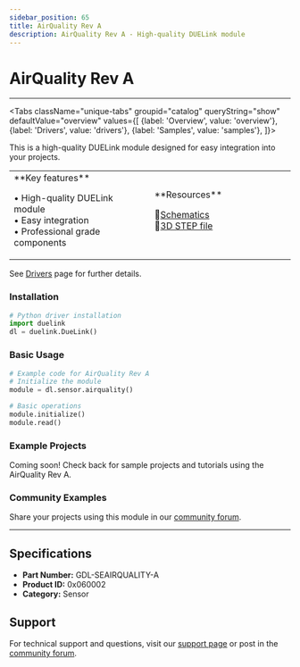```yaml
---
sidebar_position: 65
title: AirQuality Rev A
description: AirQuality Rev A - High-quality DUELink module
---
```



# AirQuality Rev A

<ProductImageSelector 
  partNumber="seairquality-a"
  productName="AirQuality Rev A"
/>

---

<Tabs className="unique-tabs" groupid="catalog" queryString="show" defaultValue="overview"
  values={[
    {label: 'Overview', value: 'overview'},
    {label: 'Drivers', value: 'drivers'},
    {label: 'Samples', value: 'samples'},
  ]}>

<TabItem value="overview">

This is a high-quality DUELink module designed for easy integration into your projects.

<table><td width='50%'>
**Key features**

• High-quality DUELink module<br/>
• Easy integration<br/>
• Professional grade components<br/>

</td><td width='50%'>
**Resources**
 
📄[Schematics](/sch/seairquality-a.pdf)<br/>
🔩[3D STEP file](/3d/seairquality-a.step)<br/>

</td></table>

</TabItem>

<TabItem value="drivers">

See [Drivers](../../engine/drivers) page for further details.

### Installation

```python
# Python driver installation
import duelink
dl = duelink.DueLink()
```

### Basic Usage

```python
# Example code for AirQuality Rev A
# Initialize the module
module = dl.sensor.airquality()

# Basic operations
module.initialize()
module.read()
```

</TabItem>

<TabItem value="samples">

### Example Projects

Coming soon! Check back for sample projects and tutorials using the AirQuality Rev A.

### Community Examples

Share your projects using this module in our [community forum](https://forums.ghielectronics.com).

</TabItem>

</Tabs>

---

## Specifications

- **Part Number:** GDL-SEAIRQUALITY-A
- **Product ID:** 0x060002
- **Category:** Sensor

## Support

For technical support and questions, visit our [support page](../../support) or post in the [community forum](https://forums.ghielectronics.com).
